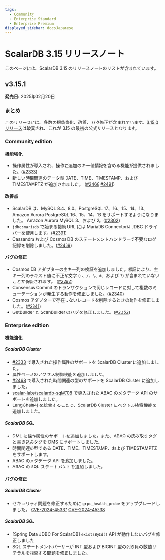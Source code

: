 ```yaml
---
tags:
  - Community
  - Enterprise Standard
  - Enterprise Premium
displayed_sidebar: docsJapanese
---
```


# ScalarDB 3.15 リリースノート


<TranslationBanner />

このページには、ScalarDB 3.15 のリリースノートのリストが含まれています。

## v3.15.1

**発売日:** 2025年02月20日

### まとめ

このリリースには、多数の機能強化、改善、バグ修正が含まれています。[3.15.0 リリース](https://github.com/scalar-labs/scalardb/releases/tag/v3.15.0)は破棄され、これが 3.15 の最初の公式リリースとなります。

### Community edition

#### 機能強化

- 操作属性が導入され、操作に追加のキー値情報を含める機能が提供されました。([#2333](https://github.com/scalar-labs/scalardb/pull/2333))
- 新しい時間関連のデータ型 DATE、TIME、TIMESTAMP、および TIMESTAMPTZ が追加されました。 ([#2468](https://github.com/scalar-labs/scalardb/pull/2468) [#2491](https://github.com/scalar-labs/scalardb/pull/2491))

#### 改善点

- ScalarDB は、MySQL 8.4、8.0、PostgreSQL 17、16、15、14、13、Amazon Aurora PostgreSQL 16、15、14、13 をサポートするようになりました。 Amazon Aurora MySQL 3、および 2。([#2302](https://github.com/scalar-labs/scalardb/pull/2302))
- `jdbc:mariadb` で始まる接続 URL には MariaDB Connector/J JDBC ドライバーを使用します。([#2391](https://github.com/scalar-labs/scalardb/pull/2391))
- Cassandra および Cosmos DB のステートメントハンドラーで不要なログ記録を削除しました。([#2469](https://github.com/scalar-labs/scalardb/pull/2469))

#### バグの修正

- Cosmos DB アダプターの主キー列の検証を追加しました。検証により、主キー列のテキスト値に不正な文字 (`:`、`/`、`\`、`#`、および `?`) が含まれていないことが保証されます。 ([#2292](https://github.com/scalar-labs/scalardb/pull/2292))
- Consensus Commit のトランザクションで同じレコードに対して複数のミューテーションが発生する動作を修正しました。([#2340](https://github.com/scalar-labs/scalardb/pull/2340))
- Cosmos アダプターで存在しないレコードを削除するときの動作を修正しました。([#2341](https://github.com/scalar-labs/scalardb/pull/2341))
- GetBuilder と ScanBuilder のバグを修正しました。([#2352](https://github.com/scalar-labs/scalardb/pull/2352))

### Enterprise edition

#### 機能強化

##### ScalarDB Cluster

- [#2333](https://github.com/scalar-labs/scalardb/pull/2333) で導入された操作属性のサポートを ScalarDB Cluster に追加しました。
- 属性ベースのアクセス制御機能を追加しました。
- [#2468](https://github.com/scalar-labs/scalardb/pull/2468) で導入された時間関連の型のサポートを ScalarDB Cluster に追加しました。
- [scalar-labs/scalardb-sql#708](https://github.com/scalar-labs/scalardb-sql/pull/708) で導入された ABAC のメタデータ API のサポートを追加しました。
- LangChain4j を統合することで、ScalarDB Cluster にベクトル検索機能を追加しました。

##### ScalarDB SQL

- DML に操作属性のサポートを追加しました。また、ABAC の読み取りタグと書き込みタグを DMS にサポートしました。
- 時間関連の型である DATE、TIME、TIMESTAMP、および TIMESTAMPTZ をサポートします。
- ABAC のメタデータ API を追加しました。
- ABAC の SQL ステートメントを追加しました。

#### バグの修正

##### ScalarDB Cluster

- セキュリティ問題を修正するために `grpc_health_probe` をアップグレードしました。 [CVE-2024-45337](https://github.com/advisories/GHSA-v778-237x-gjrc "CVE-2024-45337") [CVE-2024-45338](https://github.com/advisories/GHSA-w32m-9786-jp63 "CVE-2024-45338")

##### ScalarDB SQL

- [Spring Data JDBC For ScalarDB] `existsById()` API が動作しないバグを修正しました
- SQL ステートメントパーサーが INT 型および BIGINT 型の列の負の数値リテラルを拒否する問題を修正しました。

